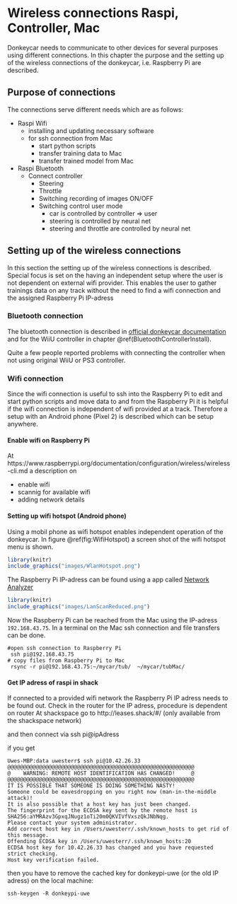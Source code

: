 # Wireless connections Raspi, Controller, Mac {#Conncectivity}

Donkeycar needs to communicate to other devices for several purposes using different connections. In this chapter the purpose and the setting up of the  wireless connections of the donkeycar, i.e. Raspberry Pi are described.

## Purpose of connections

The connections serve different needs which are as follows:

- Raspi Wifi
    - installing and updating necessary software
    - for ssh connection from Mac
        - start python scripts
        - transfer training data to Mac
        - transfer trained model from Mac
        
        
- Raspi Bluetooth
    - Connect controller
        - Steering
        - Throttle
        - Switching recording of images ON/OFF
        - Switching control user mode
            - car is controlled by controller => user
            - steering is controlled by neural net
            - steering and throttle are controlled by neural net
            
            
## Setting up of the wireless connections

In this section the setting up of the wireless connections is described. Special focus is set on the having an independent setup where the user is not dependent on external wifi provider. This enables the user to gather trainings data on any track without the need to find a wifi connection and the assigned Raspberry Pi IP-adress

### Bluetooth connection

The bluetooth connection is described in [official donkeycar documentation](http://docs.donkeycar.com/parts/controllers/) and for the WiiU controller in chapter \@ref(BluetoothControllerInstall).  

Quite a few people reported problems with connecting the controller when not using original WiiU or PS3 controller.


### Wifi connection

Since the wifi connection is useful to ssh into the Raspberry Pi to edit and start python scripts and move data to and from the Raspberry Pi it is helpful if the wifi connection is independent of wifi provided at a track. Therefore a setup with an Android phone (Pixel 2) is described which can be setup anywhere.

#### Enable wifi on Raspberry Pi

At https://www.raspberrypi.org/documentation/configuration/wireless/wireless-cli.md a description on


- enable wifi
- scannig for available wifi
- adding network details


#### Setting up wifi hotspot (Android phone)

Using a mobil phone as wifi hotspot enables independent operation of the donkeycar. In figure \@ref(fig:WifiHotspot) a screen shot of the wifi hotspot menu is shown.

```r
library(knitr)
include_graphics("images/WlanHotspot.png")
```



The Raspberry Pi IP-adress can be found using a app called [Network Analyzer](https://play.google.com/store/apps/details?id=net.techet.netanalyzerlite.an&hl=en)

```r
library(knitr)
include_graphics("images/LanScanReduced.png")
```

Now the Raspberry Pi can be reached from the Mac using the IP-adress `192.168.43.75`. In a terminal on the Mac ssh connection and file transfers can be done.

```
#open ssh connection to Raspberry Pi
 ssh pi@192.168.43.75
# copy files from Raspberry Pi to Mac  
 rsync -r pi@192.168.43.75:~/mycar/tub/  ~/mycar/tubMac/

```

#### Get IP adress of raspi in shack {#GetIp}

If connected to a provided wifi network the Raspberry Pi IP adress needs to be found out.
Check in the router for the IP adress, procedure is dependent on router
At shackspace go to http://leases.shack/#/ (only available from the shackspace network)

and then connect via ssh pi@ipAdress 

if you get 
```
Uwes-MBP:data uwesterr$ ssh pi@10.42.26.33
@@@@@@@@@@@@@@@@@@@@@@@@@@@@@@@@@@@@@@@@@@@@@@@@@@@@@@@@@@@
@    WARNING: REMOTE HOST IDENTIFICATION HAS CHANGED!     @
@@@@@@@@@@@@@@@@@@@@@@@@@@@@@@@@@@@@@@@@@@@@@@@@@@@@@@@@@@@
IT IS POSSIBLE THAT SOMEONE IS DOING SOMETHING NASTY!
Someone could be eavesdropping on you right now (man-in-the-middle attack)!
It is also possible that a host key has just been changed.
The fingerprint for the ECDSA key sent by the remote host is
SHA256:aYMRAzv3GpxqJNugz1oTi20m0QKVIVfVxszQkJNbNqg.
Please contact your system administrator.
Add correct host key in /Users/uwesterr/.ssh/known_hosts to get rid of this message.
Offending ECDSA key in /Users/uwesterr/.ssh/known_hosts:20
ECDSA host key for 10.42.26.33 has changed and you have requested strict checking.
Host key verification failed.
```

then you have to remove the cached key for donkeypi-uwe (or the old IP adress) on the local machine:

```
ssh-keygen -R donkeypi-uwe
```

